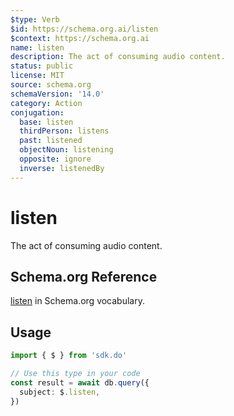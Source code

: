 ```yaml
---
$type: Verb
$id: https://schema.org.ai/listen
$context: https://schema.org.ai
name: listen
description: The act of consuming audio content.
status: public
license: MIT
source: schema.org
schemaVersion: '14.0'
category: Action
conjugation:
  base: listen
  thirdPerson: listens
  past: listened
  objectNoun: listening
  opposite: ignore
  inverse: listenedBy
---
```


# listen

The act of consuming audio content.

## Schema.org Reference

[listen](https://schema.org/ListenAction) in Schema.org vocabulary.

## Usage

```typescript
import { $ } from 'sdk.do'

// Use this type in your code
const result = await db.query({
  subject: $.listen,
})
```
